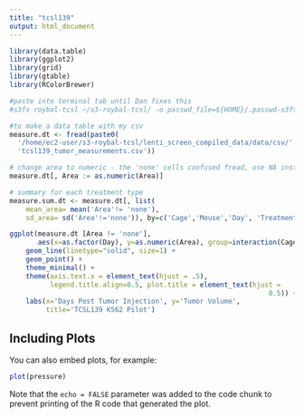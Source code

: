 ```yaml
---
title: "tcsl139"
output: html_document
---
```


```r
library(data.table)
library(ggplot2)
library(grid)
library(gtable)
library(RColorBrewer)

#paste into terminal tab until Dan fixes this
#s3fs roybal-tcsl ~/s3-roybal-tcsl/ -o passwd_file=${HOME}/.passwd-s3fs

#to make a data table with my csv 
measure.dt <- fread(paste0(
  '/home/ec2-user/s3-roybal-tcsl/lenti_screen_compiled_data/data/csv/',
  'tcsl139_tumor_measurements.csv'))

# change area to numeric - the 'none' cells confused fread, use NA instead.
measure.dt[, Area := as.numeric(Area)]

# summary for each treatment type
measure.sum.dt <- measure.dt[, list(
    mean_area= mean('Area'!= 'none'), 
    sd_area= sd('Area'!='none')), by=c('Cage','Mouse','Day', 'Treatment')]

ggplot(measure.dt [Area != 'none'], 
       aes(x=as.factor(Day), y=as.numeric(Area), group=interaction(Cage, Mouse), color=Treatment)) + 
    geom_line(linetype="solid", size=1) + 
    geom_point() +
    theme_minimal() +
    theme(axis.text.x = element_text(hjust = .5), 
          legend.title.align=0.5, plot.title = element_text(hjust = 
                                                                0.5)) +
    labs(x='Days Post Tumor Injection', y='Tumor Volume', 
         title='TCSL139 K562 Pilot')

```

## Including Plots

You can also embed plots, for example:

```r
plot(pressure)
```

Note that the `echo = FALSE` parameter was added to the code chunk to prevent printing of the R code that generated the plot.
